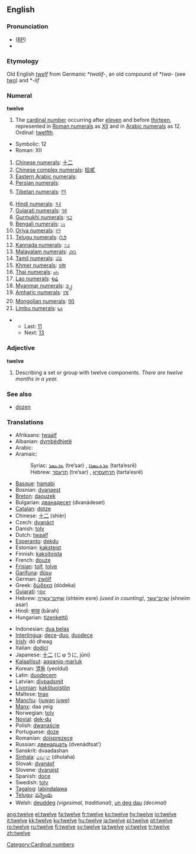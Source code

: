 {{wikipedia}}
==English==
{{rank|consider|provided|Rome|970|twelve|opposite|vast|isn't}}
===Pronunciation===
* ([[RP]]) {{IPA|/twelv/}}
* {{audio|en-us-twelve.ogg|Audio (US)}}

===Etymology===
Old English ''[[twelf]]'' from Germanic *''twalif-'', an old compound of *''twa-'' (see [[two]]) and *''-lif''
===Numeral===
'''twelve'''

# The [[cardinal number]] occurring after [[eleven]] and before [[thirteen]], represented in [[Roman numerals]] as [[XII]] and in [[Arabic numeral]]s as 12. Ordinal: [[twelfth]].
*Symbolic: 12
*Roman: XII
#[[w:Chinese numerals|Chinese numerals]]: [[十二]]
#[[w:Chinese numerals|Chinese complex numerals]]: [[拾貳]]
#[[w:Eastern Arabic numerals|Eastern Arabic numerals]]: {{ARchar|[[١٢]]}}
#[[w:Eastern Arabic numerals|Persian numerals]]: {{FAchar|[[۱۲]]}}
#[[w:Indian numerals|Tibetan numerals]]: [[༡༢]]
#[[w:Indian numerals|Hindi numerals]]: [[१२]]
#[[w:Indian numerals|Gujarati numerals]]: [[૧૨]]
#[[w:Indian numerals|Gurmukhi numerals]]: [[੧੨]]
#[[w:Indian numerals|Bengali numerals]]: [[১২]]
#[[w:Indian numerals|Oriya numerals]]: [[୧୨]]
#[[w:Indian numerals|Telugu numerals]]: [[౧౨]]
#[[w:Indian numerals|Kannada numerals]]: [[೧೨]]
#[[w:Indian numerals|Malayalam numerals]]: [[൧൨]]
#[[w:Indian numerals|Tamil numerals]]: [[௰௨]]
#[[w:Khmer script|Khmer numerals]]: [[១២]]
#[[w:Thai numerals|Thai numerals]]: [[๑๒]]
#[[w:Lao alphabet|Lao numerals]]: [[໑໒]]
#[[w:Burmese alphabet|Myanmar numerals]]: [[၁၂]]
#[[w:Amharic language|Amharic numerals]]: [[፲፪]]
#[[w:Mongolian alphabet|Mongolian numerals]]: [[᠑᠒]]
#[[w:Limbu language|Limbu numerals]]: [[᥇᥈]]

**Last: [[eleven|11]]
**Next: [[thirteen|13]]

===Adjective===
'''twelve'''
# Describing a set or group with twelve components. ''There are twelve months in a year.''

===See also===
*[[dozen]]

===Translations===
{{top}}
*Afrikaans: [[twaalf]]
*Albanian: [[dymbëdhjetë]]
*Arabic: {{ARchar|[[اثنى عشر]]}} {{Unicode|(’íθna ʕášar)}}
*Aramaic:
*:Syriac: [[ܬܪܥܣܪ]] (tre‘sar) {{m}}, [[ܬܪܬܥܣܪܐ]] (tarta‘esrē) {{f}}
*:Hebrew: [[תרעסר]] (tre‘sar) {{m}}, [[תרתעסרא]] (tarta‘esrē) {{f}}
*[[Basque]]: [[hamabi]]
*Bosnian: [[dvanaest]]
*[[Breton]]: [[daouzek]]
*Bulgarian: [[дванадесет]] (dvanádeset)
*[[Catalan]]: [[dotze]]
*Chinese: [[十二]] (shíèr)
*Czech: [[dvanáct]]
*Danish: [[tolv]]
*Dutch: [[twaalf]]
*[[Esperanto]]: [[dekdu]]
*Estonian: [[kaksteist]]
*Finnish: [[kaksitoista]]
*French: [[douze]]
*[[Frisian]]: [[tolf]], [[tolve]]
*[[Garífuna]]: [[dûsu]]
*German: [[zwölf]]
*Greek: [[δώδεκα]] (dódeka)
*[[Gujarati]]: [[બાર]]
*Hebrew: [[שתים עשרה|שְׁתֵּים־עֶשְׂרֵה]] (shteim esre) {{f}} ''(used in counting)'', [[שנים עשר|שְׁנֵים־עָשָׂר]] (shneim asar) {{m}}
*Hindi: [[बारह]] (bārah)
*Hungarian: [[tizenkettő]]
{{mid}}
*Indonesian: [[dua belas]]
*[[Interlingua]]: [[dece]]-[[duo]], [[duodece]]
*[[Irish]]: dó dheag
*Italian: [[dodici]]
*Japanese: [[十二]] (じゅうに, jūni)
*[[Kalaallisut]]: [[aqqaniq-marluk]]
*Korean: [[열둘]] (yeoldul)
*Latin: [[duodecem]]
*Latvian: [[divpadsmit]]
*[[Livonian]]: [[kakštuoistõn]]
*Maltese: [[tnax]]
*[[Manchu]]: ([[juwan]] [[juwe]])
*[[Manx]]: daa yeig
*Norwegian: [[tolv]]
*[[Novial]]: [[dek-du]]
*Polish: [[dwanaście]]
*Portuguese: [[doze]]
*Romanian: [[doisprezece]]
*Russian: [[двенадцать]] (dvenádtsat’)
*Sanskrit: dvaadashan
*[[Sinhala]]: [[දොළහ]] (dholaha)
*Slovak: [[dvanásť]]
*Slovene: [[dvanajst]]
*Spanish: [[doce]]
*Swedish: [[tolv]]
*[[Tagalog]]: [[labindalawa]]
*[[Telugu]]: [[పన్నెండు]]
*Welsh: [[deuddeg]] ''(vigesimal, traditional)'', [[un deg dau]] ''(decimal)''
{{bottom}}

[[Category:Cardinal numbers]]

[[ang:twelve]]
[[el:twelve]]
[[fa:twelve]]
[[fr:twelve]]
[[ko:twelve]]
[[hy:twelve]]
[[io:twelve]]
[[it:twelve]]
[[kk:twelve]]
[[ku:twelve]]
[[hu:twelve]]
[[ja:twelve]]
[[pl:twelve]]
[[pt:twelve]]
[[ro:twelve]]
[[ru:twelve]]
[[fi:twelve]]
[[sv:twelve]]
[[ta:twelve]]
[[vi:twelve]]
[[tr:twelve]]
[[zh:twelve]]